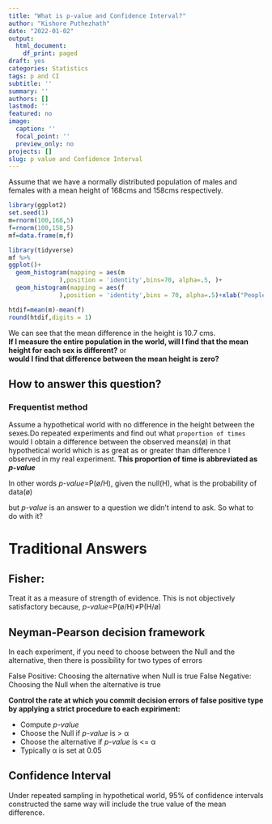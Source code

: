 ```yaml
---
title: "What is p-value and Confidence Interval?"
author: "Kishore Puthezhath"
date: "2022-01-02"
output:
  html_document:
    df_print: paged
draft: yes
categories: Statistics
tags: p and CI
subtitle: ''
summary: ''
authors: []
lastmod: ''
featured: no
image:
  caption: ''
  focal_point: ''
  preview_only: no
projects: []
slug: p value and Confidence Interval
---
```


Assume that we have a normally distributed population of males and females with a mean height of 168cms and 158cms respectively.
```r
library(ggplot2)
set.seed(1)
m=rnorm(100,168,5)
f=rnorm(100,158,5)
mf=data.frame(m,f)
```

```r
library(tidyverse)
mf %>% 
ggplot()+
  geom_histogram(mapping = aes(m
              ),position = 'identity',bins=70, alpha=.5, )+
  geom_histogram(mapping = aes(f
              ),position = 'identity',bins = 70, alpha=.5)+xlab("People")
```
```r
htdif=mean(m)-mean(f)
round(htdif,digits = 1)
```

We can see that the mean difference in the height is 10.7 cms.  
**If I measure the entire population in the world, will I find that the mean height for each sex is different?** or  
**would I find that difference between the mean height is zero?**

## How to answer this question?

### Frequentist method
Assume a hypothetical world with no difference in the height between the sexes.Do repeated experiments and find out what `proportion of times` would I obtain a difference between the observed means(ø) in that hypothetical world which is as great as or greater than difference I observed in my real experiment.
**This proportion of time is abbreviated as *p-value* **  

In other words *p-value*=P(ø/H), given the null(H), what is the probability of data(ø)

but *p-value* is an answer to a question we didn't intend to ask. So what to do with it?

# Traditional Answers

## Fisher:

Treat it as a measure of strength of evidence. This is not objectively satisfactory because, *p-value*=P(ø/H)≠P(H/ø)

## Neyman-Pearson decision framework

In each experiment, if you need to choose between the Null and the alternative, then there is possibility for two types of errors

False Positive: Choosing the alternative when Null is true
False Negative: Choosing the Null when the alternative is true

**Control the rate at which you commit decision errors of false positive type by applying a strict procedure to each expiriment:**

 + Compute *p-value*
 + Choose the Null if *p-value* is > α 
 + Choose the alternative if *p-value* is <= α
 + Typically α is set at 0.05

## Confidence Interval

Under repeated sampling in hypothetical world, 95% of confidence intervals constructed the same way will include the true value of the mean difference.
